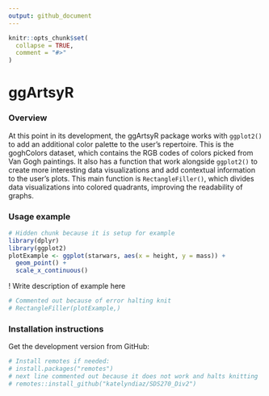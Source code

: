 ```yaml
---
output: github_document
---
```


<!-- README.md is generated from README.Rmd. Please edit that file -->

```r
knitr::opts_chunk$set(
  collapse = TRUE,
  comment = "#>"
)
```

# ggArtsyR

<!-- badges: start -->
<!-- badges: end -->

### Overview

At this point in its development, the ggArtsyR package works with `ggplot2()` to add an additional color palette to the user’s repertoire. This is the goghColors dataset, which contains the RGB codes of colors picked from Van Gogh paintings. It also has a function that work alongside `ggplot2()` to create more interesting data visualizations and add contextual information to the user’s plots. This main function is `RectangleFiller()`, which divides data visualizations into colored quadrants, improving the readability of graphs. 

### Usage example

```r
# Hidden chunk because it is setup for example
library(dplyr)
library(ggplot2)
plotExample <- ggplot(starwars, aes(x = height, y = mass)) +
  geom_point() +
  scale_x_continuous()
```

! Write description of example here

```r
# Commented out because of error halting knit
# RectangleFiller(plotExample,)
```

### Installation instructions

Get the development version from GitHub:

```r
# Install remotes if needed:
# install.packages("remotes")
# next line commented out because it does not work and halts knitting
# remotes::install_github("katelyndiaz/SDS270_Div2")
```
